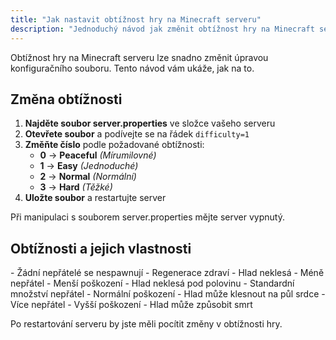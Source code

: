 ```yaml
---
title: "Jak nastavit obtížnost hry na Minecraft serveru"
description: "Jednoduchý návod jak změnit obtížnost hry na Minecraft serveru úpravou souboru server.properties."
---
```


Obtížnost hry na Minecraft serveru lze snadno změnit úpravou konfiguračního souboru. Tento návod vám ukáže, jak na to.

## **Změna obtížnosti**

1. **Najděte soubor server.properties** ve složce vašeho serveru
2. **Otevřete soubor** a podívejte se na řádek `difficulty=1`
3. **Změňte číslo** podle požadované obtížnosti:
   - **0** → **Peaceful** _(Mírumilovné)_
   - **1** → **Easy** _(Jednoduché)_
   - **2** → **Normal** _(Normální)_
   - **3** → **Hard** _(Těžké)_
4. **Uložte soubor** a restartujte server

<Tip>
  Při manipulaci s souborem server.properties mějte server vypnutý.
</Tip>

## **Obtížnosti a jejich vlastnosti**

<AccordionGroup>
  <Accordion title="Peaceful">
    - Žádní nepřátelé se nespawnují
    - Regenerace zdraví
    - Hlad neklesá
  </Accordion>
  <Accordion title="Easy">
    - Méně nepřátel
    - Menší poškození
    - Hlad neklesá pod polovinu
  </Accordion>
  <Accordion title="Normal">
    - Standardní množství nepřátel
    - Normální poškození
    - Hlad může klesnout na půl srdce
  </Accordion>
  <Accordion title="Hard">
    - Více nepřátel
    - Vyšší poškození
    - Hlad může způsobit smrt
  </Accordion>
</AccordionGroup>

Po restartování serveru by jste měli pocítit změny v obtížnosti hry.